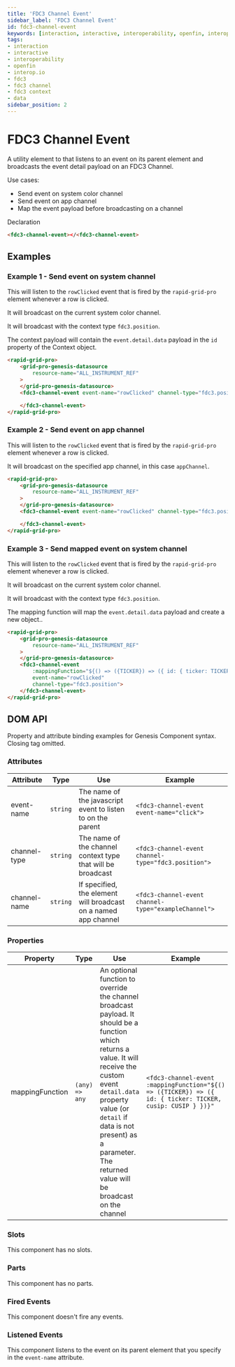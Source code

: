 ```yaml
---
title: 'FDC3 Channel Event'
sidebar_label: 'FDC3 Channel Event'
id: fdc3-channel-event
keywords: [interaction, interactive, interoperability, openfin, interop.io, fdc3, fdc3 channel, fdc3 context, data]
tags:
- interaction
- interactive
- interoperability
- openfin
- interop.io
- fdc3
- fdc3 channel
- fdc3 context
- data
sidebar_position: 2
---
```


# FDC3 Channel Event

A utility element to that listens to an event on its parent element and broadcasts the event detail payload on an FDC3 Channel.

Use cases:
* Send event on system color channel
* Send event on app channel
* Map the event payload before broadcasting on a channel


<FDCBrowsers />

Declaration
```html
<fdc3-channel-event></<fdc3-channel-event>
```

## Examples


<FDC3Entity />

### Example 1 - Send event on system channel

This will listen to the `rowClicked` event that is fired by the `rapid-grid-pro` element whenever a row is clicked.

It will broadcast on the current system color channel.

It will broadcast with the context type `fdc3.position`.

The context payload will contain the `event.detail.data` payload in the `id` property of the Context object.

```html
<rapid-grid-pro>
    <grid-pro-genesis-datasource
        resource-name="ALL_INSTRUMENT_REF"
    >
    </grid-pro-genesis-datasource>
    <fdc3-channel-event event-name="rowClicked" channel-type="fdc3.position">

    </fdc3-channel-event>
</rapid-grid-pro>
```

### Example 2 - Send event on app channel

This will listen to the `rowClicked` event that is fired by the `rapid-grid-pro` element whenever a row is clicked.

It will broadcast on the specified app channel, in this case `appChannel`.

```html
<rapid-grid-pro>
    <grid-pro-genesis-datasource
        resource-name="ALL_INSTRUMENT_REF"
    >
    </grid-pro-genesis-datasource>
    <fdc3-channel-event event-name="rowClicked" channel-type="fdc3.position" channel-name="appChannel">

    </fdc3-channel-event>
</rapid-grid-pro>
```

### Example 3 - Send mapped event on system channel

This will listen to the `rowClicked` event that is fired by the `rapid-grid-pro` element whenever a row is clicked.

It will broadcast on the current system color channel.

It will broadcast with the context type `fdc3.position`.

The mapping function will map the `event.detail.data` payload and create a new object..

```html
<rapid-grid-pro>
    <grid-pro-genesis-datasource
        resource-name="ALL_INSTRUMENT_REF"
    >
    </grid-pro-genesis-datasource>
    <fdc3-channel-event
        :mappingFunction="${() => ({TICKER}) => ({ id: { ticker: TICKER, cusip: CUSIP } })}"
        event-name="rowClicked"
        channel-type="fdc3.position">
    </fdc3-channel-event>
</rapid-grid-pro>
```

## DOM API

Property and attribute binding examples for Genesis Component syntax. Closing tag omitted.

### Attributes

| Attribute | Type | Use | Example |
|---|---|---|---|
|event-name|`string`|The name of the javascript event to listen to on the parent|`<fdc3-channel-event event-name="click">`|
|channel-type|`string`|The name of the channel context type that will be broadcast|`<fdc3-channel-event channel-type="fdc3.position">`|
|channel-name|`string`|If specified, the element will broadcast on a named app channel|`<fdc3-channel-event channel-type="exampleChannel">`|

### Properties

| Property | Type | Use | Example |
|---|---|---|---|
|mappingFunction|`(any) => any`|An optional function to override the channel broadcast payload. It should be a function which returns a value. It will receive the custom event `detail.data` property value (or `detail` if data is not present) as a parameter. The returned value will be broadcast on the channel |`<fdc3-channel-event :mappingFunction="${() => ({TICKER}) => ({ id: { ticker: TICKER, cusip: CUSIP } })}"`|

### Slots

This component has no slots.

### Parts

This component has no parts.

### Fired Events

This component doesn't fire any events.

### Listened Events

This component listens to the event on its parent element that you specify in the `event-name` attribute.

